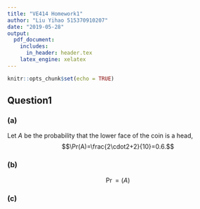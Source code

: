 ```yaml
---
title: "VE414 Homework1"
author: "Liu Yihao 515370910207"
date: "2019-05-28"
output: 
  pdf_document:
    includes:
      in_header: header.tex
    latex_engine: xelatex
---
```


```r
knitr::opts_chunk$set(echo = TRUE)
```

## Question1

### (a)
Let $A$ be the probability that the lower face of the coin is a head,
$$\Pr(A)=\frac{2\cdot2+2}{10}=0.6.$$

### (b)

$$\Pr=(A)$$

### (c)

